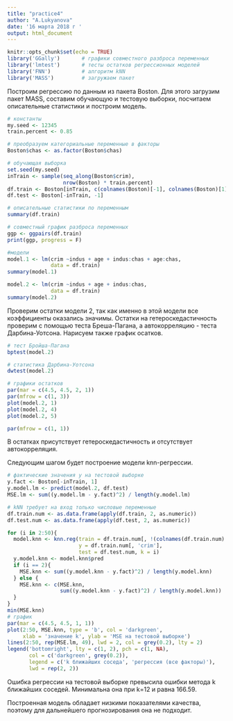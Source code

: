 ---
title: "practice4"
author: "A.Lukyanova"
date: '16 марта 2018 г '
output: html_document
---

```{r setup, include=FALSE}
knitr::opts_chunk$set(echo = TRUE)
library('GGally')       # графики совместного разброса переменных
library('lmtest')       # тесты остатков регрессионных моделей
library('FNN')          # алгоритм kNN
library('MASS')         # загружаем пакет
```

Построим регрессию по данным из пакета Boston. Для этого загрузим пакет MASS, составим обучающую и тестовую выборки, посчитаем описательные статистики и построим модель.

```{r model, message=FALSE}
# константы
my.seed <- 12345
train.percent <- 0.85

# преобразуем категориальные переменные в факторы
Boston$chas <- as.factor(Boston$chas)

# обучающая выборка
set.seed(my.seed)
inTrain <- sample(seq_along(Boston$crim), 
                  nrow(Boston) * train.percent)
df.train <- Boston[inTrain, c(colnames(Boston)[-1], colnames(Boston)[1])]
df.test <- Boston[-inTrain, -1]

# описательные статистики по переменным
summary(df.train)

# совместный график разброса переменных
ggp <- ggpairs(df.train)
print(ggp, progress = F)

#модели 
model.1 <- lm(crim ~indus + age + indus:chas + age:chas,
              data = df.train)
summary(model.1)

model.2 <- lm(crim ~indus + age + indus:chas,
              data = df.train)
summary(model.2)
```

Проверим остатки модели 2, так как именно в этой модели все коэффициенты оказались значимы. Остатки на гетероскедастичность проверим с помощью теста Бреша-Пагана, а автокорреляцию - теста Дарбина-Уотсона. Нарисуем также график осатков.

```{r tests, message=F}
# тест Бройша-Пагана
bptest(model.2)

# статистика Дарбина-Уотсона
dwtest(model.2)

# графики остатков
par(mar = c(4.5, 4.5, 2, 1))
par(mfrow = c(1, 3))
plot(model.2, 1)
plot(model.2, 4)
plot(model.2, 5)

par(mfrow = c(1, 1))
```

В остатках присутствует гетероскедастичность и отсутствует автокорреляция.

Следующим шагом будет построение модели knn-регрессии.
```{r knn, message=FALSE}
# фактические значения y на тестовой выборке
y.fact <- Boston[-inTrain, 1]
y.model.lm <- predict(model.2, df.test)
MSE.lm <- sum((y.model.lm - y.fact)^2) / length(y.model.lm)

# kNN требует на вход только числовые переменные
df.train.num <- as.data.frame(apply(df.train, 2, as.numeric))
df.test.num <- as.data.frame(apply(df.test, 2, as.numeric))

for (i in 2:50){
  model.knn <- knn.reg(train = df.train.num[, !(colnames(df.train.num) %in% 'crim')], 
                       y = df.train.num[, 'crim'], 
                       test = df.test.num, k = i)
  y.model.knn <- model.knn$pred
  if (i == 2){
    MSE.knn <- sum((y.model.knn - y.fact)^2) / length(y.model.knn)
  } else {
    MSE.knn <- c(MSE.knn, 
                 sum((y.model.knn - y.fact)^2) / length(y.model.knn))
  }
}
min(MSE.knn)
# график
par(mar = c(4.5, 4.5, 1, 1))
plot(2:50, MSE.knn, type = 'b', col = 'darkgreen',
     xlab = 'значение k', ylab = 'MSE на тестовой выборке')
lines(2:50, rep(MSE.lm, 49), lwd = 2, col = grey(0.2), lty = 2)
legend('bottomright', lty = c(1, 2), pch = c(1, NA), 
       col = c('darkgreen', grey(0.2)), 
       legend = c('k ближайших соседа', 'регрессия (все факторы)'), 
       lwd = rep(2, 2))

```

Ошибка регрессии на тестовой выборке превысила ошибки метода k ближайших соседей. Минимальна она при k=12 и равна 166.59.

Построенная модель обладает низкими показателями качества, поэтому для дальнейшего прогнозирования она не подходит.
